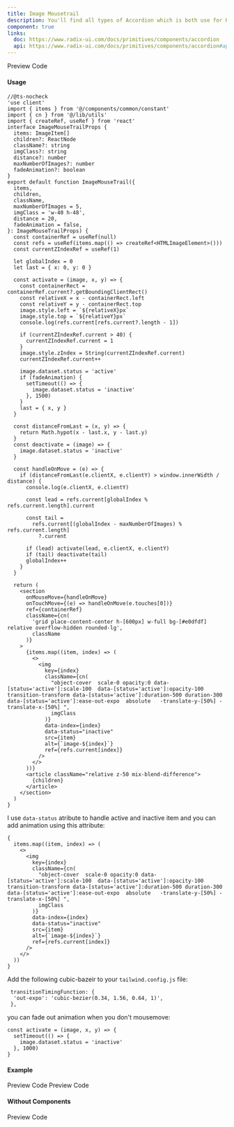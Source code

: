 ```yaml
---
title: Image Mousetrail
description: You'll find all types of Accordion which is both use for HTML, REACTJS and NEXTJS
component: true
links:
  doc: https://www.radix-ui.com/docs/primitives/components/accordion
  api: https://www.radix-ui.com/docs/primitives/components/accordion#api-reference
---
```


<Tabs defaultValue="preview" className="w-full relative">
  <TabsList>
    <TabsTrigger value="preview">Preview</TabsTrigger>
    <TabsTrigger value="codesnippet">Code</TabsTrigger>
  </TabsList>
  <TabsContent value="preview">
    <BasicComponentPreview name="imageMousetrail1" category="carousel" />
  </TabsContent>
  <TabsContent value="codesnippet">
    <CodeWrapper noExpand={true}>
    <CodePreview name="imageMousetrail1" category="carousel" />
    </CodeWrapper>

  </TabsContent>
</Tabs>

#### Usage

```tsx title="mousetrail.tsx"
//@ts-nocheck
'use client'
import { items } from '@/components/common/constant'
import { cn } from '@/lib/utils'
import { createRef, useRef } from 'react'
interface ImageMouseTrailProps {
  items: ImageItem[]
  children?: ReactNode
  className?: string
  imgClass?: string
  distance?: number
  maxNumberOfImages?: number
  fadeAnimation?: boolean
}
export default function ImageMouseTrail({
  items,
  children,
  className,
  maxNumberOfImages = 5,
  imgClass = 'w-40 h-48',
  distance = 20,
  fadeAnimation = false,
}: ImageMouseTrailProps) {
  const containerRef = useRef(null)
  const refs = useRef(items.map(() => createRef<HTMLImageElement>()))
  const currentZIndexRef = useRef(1)

  let globalIndex = 0
  let last = { x: 0, y: 0 }

  const activate = (image, x, y) => {
    const containerRect = containerRef.current?.getBoundingClientRect()
    const relativeX = x - containerRect.left
    const relativeY = y - containerRect.top
    image.style.left = `${relativeX}px`
    image.style.top = `${relativeY}px`
    console.log(refs.current[refs.current?.length - 1])

    if (currentZIndexRef.current > 40) {
      currentZIndexRef.current = 1
    }
    image.style.zIndex = String(currentZIndexRef.current)
    currentZIndexRef.current++

    image.dataset.status = 'active'
    if (fadeAnimation) {
      setTimeout(() => {
        image.dataset.status = 'inactive'
      }, 1500)
    }
    last = { x, y }
  }

  const distanceFromLast = (x, y) => {
    return Math.hypot(x - last.x, y - last.y)
  }
  const deactivate = (image) => {
    image.dataset.status = 'inactive'
  }

  const handleOnMove = (e) => {
    if (distanceFromLast(e.clientX, e.clientY) > window.innerWidth / distance) {
      console.log(e.clientX, e.clientY)

      const lead = refs.current[globalIndex % refs.current.length].current

      const tail =
        refs.current[(globalIndex - maxNumberOfImages) % refs.current.length]
          ?.current

      if (lead) activate(lead, e.clientX, e.clientY)
      if (tail) deactivate(tail)
      globalIndex++
    }
  }

  return (
    <section
      onMouseMove={handleOnMove}
      onTouchMove={(e) => handleOnMove(e.touches[0])}
      ref={containerRef}
      className={cn(
        'grid place-content-center h-[600px] w-full bg-[#e0dfdf] relative overflow-hidden rounded-lg',
        className
      )}
    >
      {items.map((item, index) => (
        <>
          <img
            key={index}
            className={cn(
              "object-cover  scale-0 opacity:0 data-[status='active']:scale-100  data-[status='active']:opacity-100 transition-transform data-[status='active']:duration-500 duration-300 data-[status='active']:ease-out-expo  absolute   -translate-y-[50%] -translate-x-[50%] ",
              imgClass
            )}
            data-index={index}
            data-status="inactive"
            src={item}
            alt={`image-${index}`}
            ref={refs.current[index]}
          />
        </>
      ))}
      <article className="relative z-50 mix-blend-difference">
        {children}
      </article>
    </section>
  )
}
```

I use `data-status` atribute to handle active and inactive item and you can add animation using this attribute:

```tsx /data-[status='active']/#v /data-status="inactive"/#s
{
  items.map((item, index) => (
    <>
      <img
        key={index}
        className={cn(
          "object-cover  scale-0 opacity:0 data-[status='active']:scale-100  data-[status='active']:opacity-100 transition-transform data-[status='active']:duration-500 duration-300 data-[status='active']:ease-out-expo  absolute   -translate-y-[50%] -translate-x-[50%] ",
          imgClass
        )}
        data-index={index}
        data-status="inactive"
        src={item}
        alt={`image-${index}`}
        ref={refs.current[index]}
      />
    </>
  ))
}
```

Add the following cubic-bazeir to your `tailwind.config.js` file:

```tsx
 transitionTimingFunction: {
  'out-expo': 'cubic-bezier(0.34, 1.56, 0.64, 1)',
 },
```

you can fade out animation when you don't mousemove:

```tsx
const activate = (image, x, y) => {
  setTimeout(() => {
    image.dataset.status = 'inactive'
  }, 1000)
}
```

#### Example

<Tabs defaultValue="preview" className="w-full relative">
  <TabsList>
    <TabsTrigger value="preview">Preview</TabsTrigger>
    <TabsTrigger value="codesnippet">Code</TabsTrigger>
  </TabsList>
  <TabsContent value="preview">
    <BasicComponentPreview name="imageMousetrail2" category="carousel" />
  </TabsContent>
  <TabsContent value="codesnippet">
    <CodeWrapper noExpand={true}>
      <CodePreview name="imageMousetrail2" category="carousel" />
    </CodeWrapper>
  </TabsContent>
</Tabs>
<Tabs defaultValue="preview" className="w-full relative">
  <TabsList>
    <TabsTrigger value="preview">Preview</TabsTrigger>
    <TabsTrigger value="codesnippet">Code</TabsTrigger>
  </TabsList>
  <TabsContent value="preview">
    <BasicComponentPreview name="imageMousetrail3" category="carousel" />
  </TabsContent>
  <TabsContent value="codesnippet">
      <CodeWrapper noExpand={true}>
    <CodePreview name="imageMousetrail3" category="carousel" />
    </CodeWrapper>

  </TabsContent>
</Tabs>

#### Without Components

<Tabs defaultValue="preview" className="w-full relative">
  <TabsList>
    <TabsTrigger value="preview">Preview</TabsTrigger>
    <TabsTrigger value="codesnippet">Code</TabsTrigger>
  </TabsList>
  <TabsContent value="preview">
    <BasicComponentPreview
      name="withoutComponentMousetrail"
      category="carousel"
    />
  </TabsContent>
  <TabsContent value="codesnippet">
    <CodeWrapper noExpand={true}>
    <CodePreview name="withoutComponentMousetrail" category="carousel" />
    </CodeWrapper>

  </TabsContent>
</Tabs>
